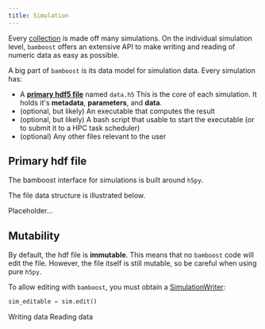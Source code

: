 ```yaml
---
title: Simulation
---
```




Every [collection](/docs/collection) is made off many simulations.
On the individual simulation level, `bamboost` offers an extensive API to make writing and
reading of numeric data as easy as possible.


A big part of `bamboost` is its data model for simulation data.
Every simulation has:

- A [**primary hdf5 file**](#primary-hdf-file) named `data.h5`
  This is the core of each simulation.
  It holds it's **metadata**, **parameters**, and **data**.
- (optional, but likely) An executable that computes the result
- (optional, but likely) A bash script that usable to start the executable (or to submit
  it to a HPC task scheduler)
- (optional) Any other files relevant to the user


## Primary hdf file

The bamboost interface for simulations is built around `h5py`.

The file data structure is illustrated below.

<div className='w-full h-60 bg-fd-secondary rounded-xl flex flex-col justify-center text-center'>
Placeholder...
</div>

## Mutability

By default, the hdf file is **immutable**. This means that no `bamboost` code will edit the file. However, the file itself is still mutable, so be careful when using pure `h5py`.

To allow editing with `bamboost`, you must obtain a [SimulationWriter](/apidocs/simulation/base#SimulationWriter):
```python
sim_editable = sim.edit()
```



<Cards>
<Card href="/docs/simulation/writing">
Writing data
</Card>
<Card href="/docs/simulation/reading">
Reading data
</Card>
</Cards>
